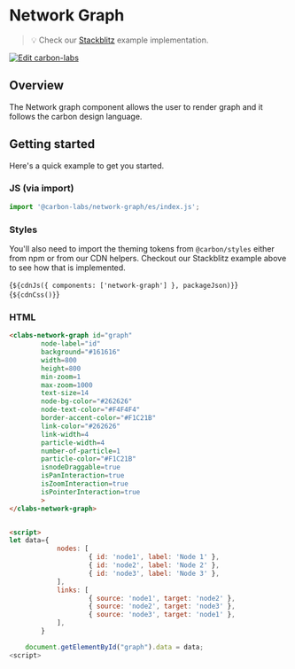 
<Meta of={NetworkGraphStories} />

# Network Graph

> 💡 Check our
> [Stackblitz](https://stackblitz.com/github/carbon-design-system/carbon-labs/tree/main/packages/network-graph/examples/network-graph)
> example implementation.

[![Edit carbon-labs](https://developer.stackblitz.com/img/open_in_stackblitz.svg)](https://stackblitz.com/github/carbon-design-system/carbon-labs/tree/main/packages/network-graph/examples/network-graph)

## Overview

The Network graph component allows the user to render graph and it follows the carbon design language.

## Getting started

Here's a quick example to get you started.

### JS (via import)

```javascript
import '@carbon-labs/network-graph/es/index.js';
```

### Styles

You'll also need to import the theming tokens from `@carbon/styles` either from
npm or from our CDN helpers. Checkout our Stackblitz example above to see how
that is implemented.

<Markdown>{`${cdnJs({ components: ['network-graph'] }, packageJson)}`}</Markdown>
<Markdown>{`${cdnCss()}`}</Markdown>

### HTML

```html
<clabs-network-graph id="graph"
        node-label="id"
        background="#161616"
        width=800
        height=800
        min-zoom=1
        max-zoom=1000
        text-size=14
        node-bg-color="#262626"
        node-text-color="#F4F4F4"
        border-accent-color="#F1C21B"
        link-color="#262626"
        link-width=4
        particle-width=4
        number-of-particle=1
        particle-color="#F1C21B"
        isnodeDraggable=true
        isPanInteraction=true
        isZoomInteraction=true
        isPointerInteraction=true
        >
</clabs-network-graph>


<script>
let data={
            nodes: [
                    { id: 'node1', label: 'Node 1' },
                    { id: 'node2', label: 'Node 2' },
                    { id: 'node3', label: 'Node 3' },
            ],
            links: [
                    { source: 'node1', target: 'node2' },
                    { source: 'node2', target: 'node3' },
                    { source: 'node3', target: 'node1' },
            ],
        }

    document.getElementById("graph").data = data;
<script>
```

<ArgTypes of="clabs-network-graph" />
